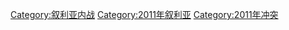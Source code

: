 [[Category:叙利亚内战|Category:叙利亚内战]]
[[Category:2011年叙利亚|Category:2011年叙利亚]]
[[Category:2011年冲突|Category:2011年冲突]]
